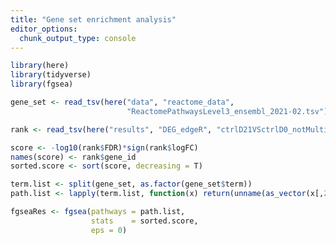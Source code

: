 ```yaml
---
title: "Gene set enrichment analysis"
editor_options: 
  chunk_output_type: console
---
```


```r
library(here)
library(tidyverse)
library(fgsea)
```

```r
gene_set <- read_tsv(here("data", "reactome_data", 
                          "ReactomePathwaysLevel3_ensembl_2021-02.tsv"))

rank <- read_tsv(here("results", "DEG_edgeR", "ctrlD21VSctrlD0_notMulti.tsv"))

```

```r
score <- -log10(rank$FDR)*sign(rank$logFC)
names(score) <- rank$gene_id
sorted.score <- sort(score, decreasing = T)

term.list <- split(gene_set, as.factor(gene_set$term))
path.list <- lapply(term.list, function(x) return(unname(as_vector(x[,2]))))

fgseaRes <- fgsea(pathways = path.list, 
                  stats    = sorted.score,
                  eps = 0)
```

